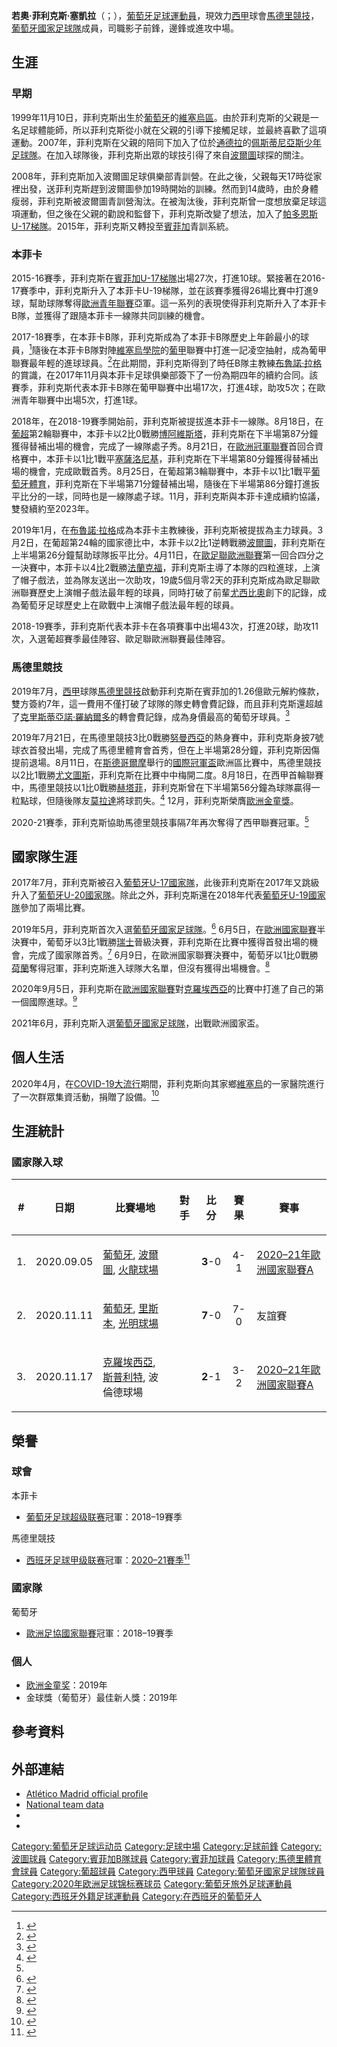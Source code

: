 {{NoteTA
|G1=Football
|G2=laliga
|G3=uefa
|1=zh-hans:菲利克斯 ;zh-hk:菲歷斯;zh-tw:菲利克斯;
|2=zh-hans:若奧 ;zh-hk:祖奧;zh-tw:若奧;
|3=zh-cn:莫拉塔; zh-tw:莫拉塔; zh-hk:莫拉達;
}}
{{Portuguese name|Félix|Sequeira}}
{{Infobox football biography
|name= 若奧·菲利克斯 <br />''João Félix''
|image= João Félix 2019.jpg
|caption=2019年在[[馬德里競技|馬德里競技]]
|fullname= João Félix Sequeira
|birth_date={{Birth date and age|1999|11|10}}
|cityofbirth=[[維塞烏|維塞烏]]
|countryofbirth={{POR}}
|height= 1.81 m
|position=[[前鋒|前鋒]]
| clubnumber = 7
| currentclub = [[馬德里競技|馬德里競技]]
| youthyears1 = 2007–2008
| youthclubs1 = Os Pestinhas
| youthyears2 = 2008–2015
| youthclubs2 = [[波爾圖足球俱樂部|波爾圖]]
| youthyears3 = 2014–2015
| youthclubs3 = → 帕德羅恩斯
| youthyears4 = 2015–2018
| youthclubs4 = [[里斯本與本菲卡體育|賓菲加青年隊]]
| years1 = 2016–2018
| clubs1 = [[賓菲加體育B隊|賓菲加B隊]] 
| caps1 = 30
| goals1 = 7
| years2 = 2018–2019  
| clubs2 = [[里斯本與本菲卡體育|賓菲加]]
| caps2 = 26
| goals2 = 15
| years3 = 2019–     
| clubs3 = [[馬德里競技|馬德里競技]]
| caps3 = 82
| goals3 = 21
| nationalyears1=2017–2019
| nationalteam1= [[葡萄牙21歲以下國家足球隊|葡萄牙U-21]]
| nationalcaps1= 10
| nationalgoals1= 4
| nationalyears2=2019–
| nationalteam2= [[葡萄牙國家足球隊|葡萄牙]]
| nationalcaps2= 22
| nationalgoals2= 3
| pcupdate       = 2022年4月17日
| ntupdate       = 2022年3月24日
}}

'''若奧·菲利克斯·塞凱拉'''（{{lang-pt|João Félix Sequeira}}；{{Bd|1999年|11月10日||}}），[[葡萄牙|葡萄牙]][[足球|足球]][[運動員|運動員]]，現效力[[西甲|西甲]]球會[[馬德里競技|馬德里競技]]，[[葡萄牙國家足球隊|葡萄牙國家足球隊]]成員，司職影子前鋒，邊鋒或進攻中場。

==生涯==
===早期===
1999年11月10日，菲利克斯出生於[[葡萄牙|葡萄牙]]的[[維塞烏區|維塞烏區]]。由於菲利克斯的父親是一名足球體能師，所以菲利克斯從小就在父親的引導下接觸足球，並最終喜歡了這項運動。2007年，菲利克斯在父親的陪同下加入了位於[[通德拉|通德拉]]的[[佩斯蒂尼亞斯少年足球隊|佩斯蒂尼亞斯少年足球隊]]。在加入球隊後，菲利克斯出眾的球技引得了來自[[波爾圖足球俱樂部|波爾圖]]球探的關注。

2008年，菲利克斯加入波爾圖足球俱樂部青訓營。在此之後，父親每天17時從家裡出發，送菲利克斯趕到波爾圖參加19時開始的訓練。然而到14歲時，由於身體瘦弱，菲利克斯被波爾圖青訓營淘汰。在被淘汰後，菲利克斯曾一度想放棄足球這項運動，但之後在父親的勸說和監督下，菲利克斯改變了想法，加入了[[帕多恩斯U-17梯隊|帕多恩斯U-17梯隊]]。2015年，菲利克斯又轉投至[[里斯本與本菲卡體育|賓菲加]]青訓系統。

===本菲卡===
2015-16賽季，菲利克斯在[[里斯本與本菲卡體育|賓菲加U-17梯隊]]出場27次，打進10球。緊接著在2016-17賽季中，菲利克斯升入了本菲卡U-19梯隊，並在該賽季獲得26場比賽中打進9球，幫助球隊奪得[[歐洲青年聯賽|歐洲青年聯賽]]亞軍。這一系列的表現使得菲利克斯升入了本菲卡B隊，並獲得了跟隨本菲卡一線隊共同訓練的機會。

2017-18賽季，在本菲卡B隊，菲利克斯成為了本菲卡B隊歷史上年齡最小的球員，<ref>{{cite news|last=Ponte|first=Pedro|date=2016-09-17|title=João Félix é o mais novo de sempre a jogar pelo Benfica B|trans-title=João Félix is the youngest ever to play for Benfica B|url=http://www.record.xl.pt/futebol/futebol-nacional/liga-nos/benfica/detalhe/joao-felix-e-o-mais-novo-de-sempre-a-jogar-pela-benfica-b.html|language=pt|newspaper=Record|access-date=2019-06-18}}</ref>隨後在本菲卡B隊對陣[[維塞烏學院|維塞烏學院]]的[[葡甲|葡甲]]聯賽中打進一記凌空抽射，成為葡甲聯賽最年輕的進球球員。<ref>{{cite news|title=Benfica B perde com o Académico em Viseu|trans-title=Benfica B lose to Académico in Viseu|url=http://www.maisfutebol.iol.pt/academico-viseu/15-02-2017/ii-liga-benfica-b-procura-3-vitoria-seguida-em-casa-do-ac-viseu|access-date=2018-02-01|work=Maisfutebol|date=2017-02-15|language=pt}}</ref>在此期間，菲利克斯得到了時任B隊主教練[[布魯諾·拉格|布魯諾·拉格]]的賞識，在2017年11月與本菲卡足球俱樂部簽下了一份為期四年的續約合同。該賽季，菲利克斯代表本菲卡B隊在葡甲聯賽中出場17次，打進4球，助攻5次；在歐洲青年聯賽中出場5次，打進1球。

2018年，在2018-19賽季開始前，菲利克斯被提拔進本菲卡一線隊。8月18日，在[[葡超|葡超]]第2輪聯賽中，本菲卡以2比0戰勝[[博阿維斯塔足球俱樂部|博阿維斯塔]]，菲利克斯在下半場第87分鐘獲得替補出場的機會，完成了一線隊處子秀。8月21日，在[[歐洲冠軍聯賽|歐洲冠軍聯賽]]首回合資格賽中，本菲卡以1比1戰平[[塞薩洛尼基足球俱樂部|塞薩洛尼基]]，菲利克斯在下半場第80分鐘獲得替補出場的機會，完成歐戰首秀。8月25日，在葡超第3輪聯賽中，本菲卡以1比1戰平[[葡萄牙士砵亭俱樂部|葡萄牙體育]]，菲利克斯在下半場第71分鐘替補出場，隨後在下半場第86分鐘打進扳平比分的一球，同時也是一線隊處子球。11月，菲利克斯與本菲卡達成續約協議，雙發續約至2023年。

2019年1月，在[[布魯諾·拉格|布魯諾·拉格]]成為本菲卡主教練後，菲利克斯被提拔為主力球員。3月2日，在葡超第24輪的國家德比中，本菲卡以2比1逆轉戰勝[[波爾圖足球俱樂部|波爾圖]]，菲利克斯在上半場第26分鐘幫助球隊扳平比分。4月11日，在[[歐足聯歐洲聯賽|歐足聯歐洲聯賽]]第一回合四分之一決賽中，本菲卡以4比2戰勝[[法蘭克福足球俱樂部|法蘭克福]]，菲利克斯主導了本隊的四粒進球，上演了帽子戲法，並為隊友送出一次助攻，19歲5個月零2天的菲利克斯成為歐足聯歐洲聯賽歷史上演帽子戲法最年輕的球員，同時打破了前輩[[尤西比奧|尤西比奧]]創下的記錄，成為葡萄牙足球歷史上在歐戰中上演帽子戲法最年輕的球員。

2018-19賽季，菲利克斯代表本菲卡在各項賽事中出場43次，打進20球，助攻11次，入選葡超賽季最佳陣容、歐足聯歐洲聯賽最佳陣容。

===馬德里競技===
2019年7月，[[西甲|西甲]]球隊[[馬德里競技|馬德里競技]]啟動菲利克斯在賓菲加的1.26億歐元解約條款，雙方簽約7年，這一費用不僅打破了球隊的隊史轉會費記錄，而且菲利克斯還超越了[[克里斯蒂亞諾·羅納爾多|克里斯蒂亞諾·羅納爾多]]的轉會費記錄，成為身價最高的葡萄牙球員。<ref>{{cite news|url=https://www.theguardian.com/football/2019/jul/03/atletico-madrid-sign-benfica-teenager-joao-felix-for-fee-of-126m|title=Atlético Madrid sign Benfica teenager João Felix for fee of €126m|newspaper=[[The_Guardian|The Guardian]]|agency=[[Reuters|Reuters]]|date=2019-07-03|access-date=2019-07-17|archive-date=2019-09-11|archive-url=https://web.archive.org/web/20190911122217/https://www.theguardian.com/football/2019/jul/03/atletico-madrid-sign-benfica-teenager-joao-felix-for-fee-of-126m|dead-url=no}}</ref>

2019年7月21日，在馬德里競技3比0戰勝[[努曼西亞足球俱樂部|努曼西亞]]的熱身賽中，菲利克斯身披7號球衣首發出場，完成了馬德里體育會首秀，但在上半場第28分鐘，菲利克斯因傷提前退場。8月11日，在[[斯德哥爾摩|斯德哥爾摩]]舉行的[[國際冠軍盃|國際冠軍盃]]歐洲區比賽中，馬德里競技以2比1戰勝[[尤文圖斯足球俱樂部|尤文圖斯]]，菲利克斯在比賽中中梅開二度。8月18日，在西甲首輪聯賽中，馬德里競技以1比0戰勝[[赫塔菲足球俱樂部|赫塔菲]]，菲利克斯曾在下半場第56分鐘為球隊贏得一粒點球，但隨後隊友[[艾華路·莫拉達|莫拉達]]將球罰失。<ref>{{cite web|url=https://www.marca.com/en/football/spanish-football/cronica/2019/08/19/5d59d500268e3e1b448b45c2.html|title=Atletico Madrid start the season in typical fashion|website=MARCA|date=2019-08-19}}</ref> 12月，菲利克斯榮膺[[歐洲金童獎|歐洲金童獎]]。

2020-21賽季，菲利克斯協助馬德里競技事隔7年再次奪得了西甲聯賽冠軍。<ref name="冠軍"/>

==國家隊生涯==
2017年7月，菲利克斯被召入[[葡萄牙U-17國家隊|葡萄牙U-17國家隊]]，此後菲利克斯在2017年又跳級升入了[[葡萄牙U-20國家隊|葡萄牙U-20國家隊]]。除此之外，菲利克斯還在2018年代表[[葡萄牙U-19國家隊|葡萄牙U-19國家隊]]參加了兩場比賽。

2019年5月，菲利克斯首次入選[[葡萄牙國家足球隊|葡萄牙國家足球隊]]。<ref>{{cite news|date=2019-03-15|title=Eagles called up to the national team|url=https://www.slbenfica.pt/en-us/agora/noticias/2018-2019/03/15/futebol-jogadores-benfica-convocados-selecao-portugal-jogos-ucrania-e-servia-apuramento-europeu|publisher=S.L. Benfica|access-date=2019-07-05}}</ref> 6月5日，在[[歐洲國家聯賽|歐洲國家聯賽]]半決賽中，葡萄牙以3比1戰勝[[瑞士國家足球隊|瑞士]]晉級決賽，菲利克斯在比賽中獲得首發出場的機會，完成了國家隊首秀。<ref>{{cite news|title=Joao Felix is rated at £106m but he struggled on his Portugal debut|url=https://www.skysports.com/football/news/13954/11735790/joao-felix-is-rated-at-106m-but-he-struggled-on-his-portugal-debut|access-date=2019-06-06|work=Sky Sports|date=2019-06-06|archive-date=2019-06-27|archive-url=https://web.archive.org/web/20190627050612/https://www.skysports.com/football/news/13954/11735790/joao-felix-is-rated-at-106m-but-he-struggled-on-his-portugal-debut|dead-url=no}}</ref> 6月9日，在歐洲國家聯賽決賽中，葡萄牙以1比0戰勝[[荷蘭國家足球隊|荷蘭]]奪得冠軍，菲利克斯進入球隊大名單，但沒有獲得出場機會。<ref>{{cite news|last=Law|first=Matt|title=Result: Goncalo Guedes scores winner as Portugal land UEFA Nations League title|url=https://www.sportsmole.co.uk/football/portugal/uefa-nations-league/result/result-guedes-scores-winner-as-portugal-land-nations-league-title_361579.html|access-date=2019-06-09|work=Sports Mole|date=2019-07-05}}</ref>

2020年9月5日，菲利克斯在[[2020–21年歐洲國家聯賽A|歐洲國家聯賽]]對[[克羅地亞國家足球隊|克羅埃西亞]]的比賽中打進了自己的第一個國際進球。<ref>{{cite news|date=2020-09-05|title=Portugal 4-1 Croatia: Holders ease to emphatic victory|url=https://www.uefa.com/uefanationsleague/match/2029991--portugal-vs-croatia/postmatch/report/|publisher=UEFA Nations League}}</ref>

2021年6月，菲利克斯入選[[葡萄牙國家足球隊|葡萄牙國家足球隊]]，出戰歐洲國家盃。

==個人生活==
2020年4月，在[[2019冠状病毒病疫情|COVID-19大流行]]期間，菲利克斯向其家鄉[[維塞烏|維塞烏]]的一家醫院進行了一次群眾集資活動，捐贈了設備。<ref>{{cite news|date=2020-04-13|title=Joao Felix donates clothing and medical supplies to hospital in Portugal|url=https://www.marca.com/en/football/spanish-football/2020/04/13/5e94c14c22601de1488b45bd.html|publisher=MARCA}}</ref>

==生涯統計==
===國家隊入球===
{{updated|2020年11月17日}}
{| class="wikitable"
|-
! # !! 日期 !!  比賽場地 !! 對手 !! 比分 !! 賽果 !! 賽事
|-
| 1. || 2020.09.05 || [[葡萄牙|葡萄牙]], [[波爾圖|波爾圖]], [[火龍球場|火龍球場]] || {{fb|Croatia}} || <center>'''3'''-0</center>  || <center>4-1</center>  || [[2020–21年歐洲國家聯賽A|2020–21年歐洲國家聯賽A]]
|-
| 2. || 2020.11.11 || [[葡萄牙|葡萄牙]], [[里斯本|里斯本]], [[盧斯球場|光明球場]] || {{fb|Andorra}} || <center>'''7'''-0</center>  || <center>7-0</center>  || 友誼賽
|-
| 3. || 2020.11.17 || [[克羅埃西亞|克羅埃西亞]], [[斯普利特|斯普利特]], 波倫德球場 || {{fb|Croatia}} || <center>'''2'''-1</center>  || <center>3-2</center>  || [[2020–21年歐洲國家聯賽A|2020–21年歐洲國家聯賽A]]
|}

== 榮譽 ==
=== 球會 ===
;{{flagicon|POR}} 本菲卡
* [[葡萄牙足球超级联赛|葡萄牙足球超级联赛]]冠軍：2018–19賽季

;{{flagicon|ESP}} 馬德里競技
* [[西班牙足球甲级联赛|西班牙足球甲级联赛]]冠軍：[[2020–21賽季西班牙足球甲級聯賽|2020–21賽季]]<ref name="冠軍">{{cite web |url=https://www.espn.com/soccer/atletico-madrid-espatletico_madrid/story/4387143/atletico-madrid-beat-real-madrid-to-la-liga-title-in-final-day-drama|title=Atletico Madrid beat Real Madrid to La Liga title in final day drama|publisher=ESPN |date=2021-05-22}}</ref>

=== 國家隊 ===
;{{flagicon|POR}} 葡萄牙
* [[歐洲足協國家聯賽|歐洲足協國家聯賽]]冠軍：2018–19賽季

=== 個人 ===
* [[欧洲金童奖|欧洲金童奖]]：2019年
* 金球獎（葡萄牙）最佳新人獎：2019年

==參考資料==
{{reflist}}

==外部連結==
{{commons category}}
*[https://en.atleticodemadrid.com/jugadores/jo-o-felix-2019-2020 Atlético Madrid official profile]
*[https://www.fpf.pt/pt/Jogadores/Jogador/playerId/849913 National team data]
*{{ForaDeJogo}}
*{{Soccerway}}

{{馬德里體育會球員名單}}
{{歐洲金童獎獲獎者}}
{{2020年欧洲足球锦标赛葡萄牙参赛名单}}

{{DEFAULTSORT:Félix, João}}
[[Category:葡萄牙足球运动员|Category:葡萄牙足球运动员]]
[[Category:足球中場|Category:足球中場]]
[[Category:足球前鋒|Category:足球前鋒]]
[[Category:波圖球員|Category:波圖球員]]
[[Category:賓菲加B隊球員|Category:賓菲加B隊球員]]
[[Category:賓菲加球員|Category:賓菲加球員]]
[[Category:馬德里體育會球員|Category:馬德里體育會球員]]
[[Category:葡超球員|Category:葡超球員]]
[[Category:西甲球員|Category:西甲球員]]
[[Category:葡萄牙國家足球隊球員|Category:葡萄牙國家足球隊球員]]
[[Category:2020年欧洲足球锦标赛球员|Category:2020年欧洲足球锦标赛球员]]
[[Category:葡萄牙旅外足球運動員|Category:葡萄牙旅外足球運動員]]
[[Category:西班牙外籍足球運動員|Category:西班牙外籍足球運動員]]
[[Category:在西班牙的葡萄牙人|Category:在西班牙的葡萄牙人]]